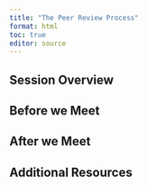 ```yaml
---
title: "The Peer Review Process"
format: html
toc: true
editor: source
---
```

## Session Overview

## Before we Meet

## After we Meet

## Additional Resources
